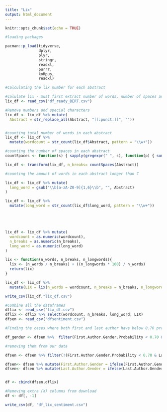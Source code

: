 ```yaml
---
title: "Lix"
output: html_document
---
```


```r
knitr::opts_chunk$set(echo = TRUE)
```

```r
#loading packages 

pacman::p_load(tidyverse,
               dplyr,
               plyr,
               stringr,
               readxl,
               purrr,
               koRpus,
               readxl)
```

```r
#Calculating the lix number for each abstract 

#calulate lix - must first extract number of words, number of spaces and number of words 7 letters or longer
lix_df <- read_csv("df_ready_BERT.csv")

#Remove numbers and special characters 
lix_df <- lix_df %>% mutate(
  Abstract = str_replace_all(Abstract, "[[:punct:]]", ""))


#counting total number of words in each abstract
lix_df <- lix_df %>% 
  mutate(wordcount = str_count(lix_df$Abstract, pattern = "\\w+"))

#counting the number of spaces in each abstract
countSpaces <- function(s) { sapply(gregexpr(" ", s), function(p) { sum(p>=0) } ) }

lix_df <- transform(lix_df, n_breaks= countSpaces(Abstract))

#counting the amount of words in each abstract longer than 7

lix_df <- lix_df %>% mutate(
  long_word = gsub("\\b[a-zA-Z0-9]{1,6}\\b", "", Abstract)
)

lix_df <- lix_df %>% 
  mutate(long_word = str_count(lix_df$long_word, pattern = "\\w+"))





lix_df <- lix_df %>% mutate(
  wordcount = as.numeric(wordcount),
  n_breaks = as.numeric(n_breaks),
  long_word = as.numeric(long_word)
)

lix <- function(n_words, n_breaks, n_longwords){
  lix <- (n_words / n_breaks) + ((n_longwords * 100) / n_words)
  return(lix)
}

lix_df <- lix_df %>% 
  mutate(LIX = lix(n_words = wordcount, n_breaks = n_breaks, n_longwords = long_word))

write_csv(lix_df,"lix_df.csv")
```


```r
#Combine all the dataframes 
dflix <- read_csv("lix_df.csv")
dflix <- dflix %>% select(wordcount, n_breaks, long_word, LIX)
dfsen <- read_csv("dfsentiment.csv")

#Finding the cases where both first and last author have below 0.70 probability for correct gender identification

df_gender <- dfsen %>%  filter(First.Author.Gender.Probability < 0.70 & Last.Author.Gender.Probability < 0.70)

#removing them from our data 

dfsen <- dfsen %>% filter(!(First.Author.Gender.Probability < 0.70 & Last.Author.Gender.Probability < 0.70))

dfsen<- dfsen %>% mutate(First.Author.Gender = ifelse(First.Author.Gender.Probability < 0.70, NA, First.Author.Gender))
dfsen<- dfsen %>% mutate(Last.Author.Gender = ifelse(Last.Author.Gender.Probability < 0.70, NA, Last.Author.Gender))


df <- cbind(dfsen,dflix)

#Removing extra (X) columns from download 
df <- df[, -1] 

write_csv(df, "df_lix_sentiment.csv")



```

